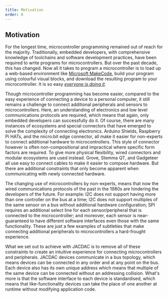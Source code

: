 ```yaml
---
title: Motivation
order: 0
---
```


## Motivation

For the longest time, microcontroller programming remained out of reach for the majority. Traditionally, embedded developers, with comprehensive knowledge of toolchains and software development practices, have been required to write programs for microcontrollers. But over the past decade, this has changed. Now all it takes to program a microcontroller is to load up a web-based environment like [Microsoft MakeCode](https://makecode.com), build your program using colourful visual blocks, and download the resulting program to your microcontroller. It is so easy _[everyone is doing it](https://cacm.acm.org/magazines/2020/3/243028-the-bbc-microbit-from-the-u-k-to-the-world/fulltext)_.

Though microcontroller programming has become easier, compared to the easy experience of connecting a device to a personal computer, it still remains a challenge to connect additional peripherals and sensors to microcontrollers. Here, an understanding of electronics and low level communications protocols are required, which means that again, only embedded developers can successfully do it. Of course, there are many instances of ecosystems and special connectors that have emerged to solve the complexity of connecting electronics. Arduino Shields, Raspberry Pi HATs, and the micro:bit edge connector, all make it easier for non-experts to connect additional hardware to microcontrollers. This style of connector however is often non-compositional and impractical where specific form factors are required. To give more physical flexibility, wired connectors and modular ecosystems are used instead. Grove, Stemma QT, and Gadgeteer all use easy to connect cables to make it easier to compose hardware. But there are additional constraints that only become apparent when communicating with newly connected hardware.

The changing use of microcontrollers by non-experts, means that now the wired communications protocols of the past in the 1980s are hindering the developers of the future. For example: I2C does not support having more than one controller on the bus at a time; I2C does not support multiples of the same sensor on a bus without additional hardware configuration; SPI requires an additional select line for each sensor/peripheral that is connected to the microcontroller; and moreover, each sensor is near-guaranteed to have different software interfaces even those with the same functionality. These are just a few examples of subtleties that make connecting additional peripherals to microcontrollers a hard-frought experience. <!-- of protocol addressing, specialised software interfaces, implied electrical connectivity, and constraints on physical topology -->

What we set out to achieve with JACDAC is to remove all of these constraints to create an intuitive experience for connecting microcontrollers and peripherals. JACDAC devices communicate in a bus topology, which means devices can be connected in any order and at any point on the bus. Each device also has its own unique address which means that multiple of the same device can be connected without an addressing collision. What's more is that the software interface to each device is standardised, which means that like-functionality devices can take the place of one another at runtime without modifying application code.
